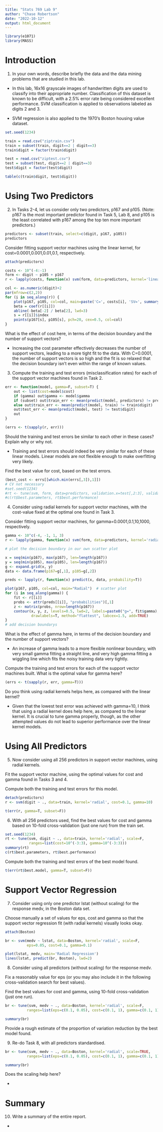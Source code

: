 ```yaml
---
title: "Stats 769 Lab 9"
author: "Chase Robertson"
date: "2022-10-12"
output: html_document
---
```


```r
library(e1071)
library(MASS)
```


# Introduction
1. In your own words, describe briefly the data and the data mining problems that are studied in this lab.

- In this lab, 16x16 grayscale images of handwritten digits are used to classify into their appropriate number. Classification of this dataset is known to be difficult, with a 2.5% error rate being considered excellent performance. SVM classification is applied to observations labeled as digits 2 and 3.

- SVM regression is also applied to the 1970's Boston housing value dataset.

```r
set.seed(1234)

train = read.csv("ziptrain.csv")
train = subset(train, digit==2 | digit==3)
train$digit = factor(train$digit)

test = read.csv("ziptest.csv")
test = subset(test, digit==2 | digit==3)
test$digit = factor(test$digit)

table(c(train$digit, test$digit))
```


# Using Two Predictors
2. In Tasks 2-4, let us consider only two predictors, p167 and p105. (Note: p167 is the most important predictor found in Task 5, Lab 8, and p105 is the least correlated with p167 among the top ten more important predictors.)

```r
predictors <- subset(train, select=c(digit, p167, p105))
predictors
```

Consider fitting support vector machines using the linear kernel, for cost=0.0001,0.001,0.01,0.1, respectively.

```r
attach(predictors)
```

```r
costs <- 10^(-4:-1)
form <- digit ~ p105 + p167
r <- lapply(costs, function(x) svm(form, data=predictors, kernel='linear', cost=x))

col <- as.numeric(digit)+2
par(mfrow=c(2,2))
for (i in seq_along(r)) {
    plot(p167, p105, col=col, main=paste('C=', costs[i], 'SV=', summary(r[[i]])$tot.nSV))
    beta = coef(r[[i]])
    abline(-beta[-2] / beta[2], lwd=3)
    s = r[[i]]$index
    points(p167[s], p105[s], pch=20, cex=0.5, col=col)
}
```

What is the effect of cost here, in terms of the decision boundary and the number of support vectors?

- Increasing the cost parameter effectively decreases the number of support vectors, leading to a more tight fit to the data. With C=0.0001, the number of support vectors is so high and the fit is so relaxed that the decision boundary isn't even within the range of known values. 

3. Compute the training and test errors (misclassification rates) for each of the support vector machines found in Task 2.

```r
err <- function(model, gamma=F, subset=T) {
    out <- list(cost=model$cost) 
    if (gamma) out$gamma <- model$gamma
    if (subset) out$train_err <- mean(predict(model, predictors) != predictors$digit)
    else out$train_err <- mean(predict(model, train) != train$digit)
    out$test_err <- mean(predict(model, test) != test$digit)
    out
}
```

```r
(errs <- t(sapply(r, err)))
```

Should the training and test errors be similar to each other in these cases? Explain why or why not.

- Training and test errors should indeed be very similar for each of these linear models. Linear models are not flexible enough to make overfitting very likely.

Find the best value for cost, based on the test errors.

```r
(best_cost <- errs[[which.min(errs[,3]),1]])
# CV not necessary
#set.seed(1234)
#rt <- tune(svm, form, data=predictors, validation.x=test[,2:3], validation.y=test[,1], kernel='linear', ranges=list(cost=10^(-4:4)))
#c(rt$best.parameters, rt$best.performance)
```

4. Consider using radial kernels for support vector machines, with the cost-value fixed at the optimal one found in Task 3.

Consider fitting support vector machines, for gamma=0.0001,0.1,10,1000, respectively.

```r
gamma <- 10^c(-4, -1, 1, 3)
r <- lapply(gamma, function(x) svm(form, data=predictors, kernel='radial', cost=best_cost, gamma=x, probability=T))
```

```r
# plot the decision boundary in our own scatter plot

x = seq(min(p167), max(p167), len=length(p167))
y = seq(min(p105), max(p105), len=length(p167))
g <- expand.grid(x, y)
data <- data.frame(p167=g[,1], p105=g[,2])

preds <- lapply(r, function(x) predict(x, data, probability=T))
```

```r
plot(p167, p105, col=col, main="Radial")  # scatter plot
for (i in seq_along(gamma)) {
    fit <- r[[i]] 
    probs <- attr(preds[[i]], "probabilities")[,1]
    z <- matrix(probs, nrow=length(p167))
    contour(x, y, z, levels=0.5, lwd=2, labels=paste0("g=", fit$gamma), 
            drawlabels=T, method="flattest", labcex=1.5, add=TRUE)
}
# add decision boundarys
```

What is the effect of gamma here, in terms of the decision boundary and the number of support vectors?

- An increase of gamma leads to a more flexible nonlinear boundary, with very small gamma fitting a straight line, and very high gamma fitting a wiggling line which fits the noisy training data very tightly.

Compute the training and test errors for each of the support vector machines built. What is the optimal value for gamma here?

```r
(errs <- t(sapply(r, err, gamma=T)))
```

Do you think using radial kernels helps here, as compared with the linear kernel?

- Given that the lowest test error was achieved with gamma=10, I think that using a radial kernel does help here, as compared to the linear kernel. It is crucial to tune gamma properly, though, as the other attempted values do not lead to superior performance over the linear kernel models.

# Using All Predictors
5. Now consider using all 256 predictors in support vector machines, using radial kernels.

Fit the support vector machine, using the optimal values for cost and gamma found in Tasks 3 and 4.

Compute both the training and test errors for this model.

```r
detach(predictors)
r <- svm(digit ~ ., data=train, kernel='radial', cost=0.1, gamma=10)

t(err(r, gamma=T, subset=F))
```

6. With all 256 predictors used, find the best values for cost and gamma based on 10-fold cross-validation (just one run) from the train set.

```r
set.seed(1234)
rt <- tune(svm, digit ~ ., data=train, kernel='radial', scale=F, 
           ranges=list(cost=10^(-3:3), gamma=10^(-3:3)))
summary(rt)
c(rt$best.parameters, rt$best.performance)
```

Compute both the training and test errors of the best model found.

```r
t(err(rt$best.model, gamma=T, subset=F))
```

# Support Vector Regression
7. Consider using only one predictor lstat (without scaling) for the response medv, in the Boston data set.

Choose manually a set of values for eps, cost and gamma so that the support vector regression fit (with radial kernels) visually looks okay.

```r
attach(Boston)
```

```r
br <- svm(medv ~ lstat, data=Boston, kernel='radial', scale=F, 
          eps=0.05, cost=0.1, gamma=0.1)

plot(lstat, medv, main='Radial Regression')
lines(lstat, predict(br, Boston), lwd=2)
```


8. Consider using all predictors (without scaling) for the response medv.

Fix a reasonably value for eps (or you may also include it in the following cross-validation search for best values).

Find the best values for cost and gamma, using 10-fold cross-validation (just one run).

```r
br <- tune(svm, medv ~ ., data=Boston, kernel='radial', scale=F, 
          ranges=list(eps=c(0.1, 0.05), cost=c(0.1, 1), gamma=c(0.1, 1)))

summary(br)
```

Provide a rough estimate of the proportion of variation reduction by the best model found.

9. Re-do Task 8, with all predictors standardised.

```r
br <- tune(svm, medv ~ ., data=Boston, kernel='radial', scale=TRUE, 
          ranges=list(eps=c(0.1, 0.05), cost=c(0.1, 1), gamma=c(0.1, 1)))

summary(br)
```

Does the scaling help here?

- 

# Summary
10. Write a summary of the entire report.

- 

